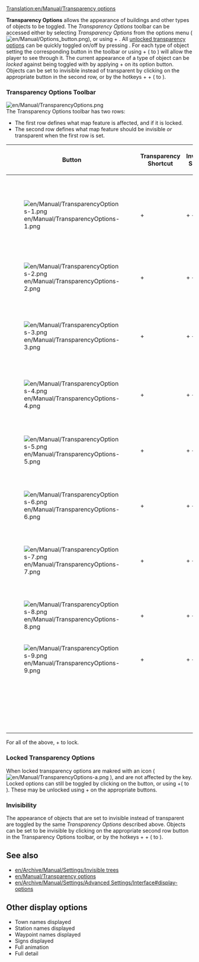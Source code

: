 [[Translation:en/Manual/Transparency options]]
{{en/Manual/Navigation}}

'''Transparency Options''' allows the appearance of buildings and other types of objects to be toggled. The ''Transparency Options'' toolbar can be accessed either by selecting ''Transparency Options'' from the options menu ([[File:en/Manual/Options button.png]]), or using {{en/Keypress|ctrl|small-caps}} + {{en/Keypress|X|small-caps}}. All [[en/Manual/Transparency options#locked-transparency-options|unlocked transparency options]] can be quickly toggled on/off by pressing {{en/Keypress|X|small-caps}}. 
For each type of object setting the corresponding button in the toolbar or using {{en/Keypress|ctrl|small-caps}} + ({{en/Keypress|1|small-caps}} to {{en/Keypress|9|small-caps}}) will allow the player to see through it. The current appearance of a type of object can be ''locked'' against being toggled with {{en/Keypress|X|small-caps}} by applying {{en/Keypress|ctrl|small-caps}} + {{en/Keypress|click|small-caps}} on its option button. Objects can be set to invisible instead of transparent by clicking on the appropriate button in the second row, or by the hotkeys {{en/Keypress|shift|small-caps}} + {{en/Keypress|ctrl|small-caps}} + ({{en/Keypress|1|small-caps}} to {{en/Keypress|9|small-caps}}).

===Transparency Options Toolbar===
[[File:en/Manual/TransparencyOptions.png]]<br>
The Transparency Options toolbar has two rows:
*The first row defines what map feature is affected, and if it is locked.
*The second row defines what map feature should be invisible ''or'' transparent when the first row is set.

{| {{en/Wikitable}}
|- style="background:#efefef"
!width='''46'''|Button
!Transparency Shortcut
!Invisibility Shortcut
!Description
|-
|[[File:en/Manual/TransparencyOptions-1.png]]
|{{en/Keypress|ctrl|small-caps}} + {{en/Keypress|1|small-caps}}
|{{en/Keypress|shift|small-caps}} + {{en/Keypress|ctrl|small-caps}} + {{en/Keypress|1|small-caps}}
|Toggle transparency for station signs. (appears as 'Transparent station signs' in options menu)
|-
|[[File:en/Manual/TransparencyOptions-2.png]]
|{{en/Keypress|ctrl|small-caps}} + {{en/Keypress|2|small-caps}}
|{{en/Keypress|shift|small-caps}} + {{en/Keypress|ctrl|small-caps}} + {{en/Keypress|2|small-caps}}
|Toggle transparency for trees.
|-
|[[File:en/Manual/TransparencyOptions-3.png]]
|{{en/Keypress|ctrl|small-caps}} + {{en/Keypress|3|small-caps}}
|{{en/Keypress|shift|small-caps}} + {{en/Keypress|ctrl|small-caps}} + {{en/Keypress|3|small-caps}}
|Toggle transparency for houses. (appears as 'Transparent buildings' in options menu)
|-
|[[File:en/Manual/TransparencyOptions-4.png]]
|{{en/Keypress|ctrl|small-caps}} + {{en/Keypress|4|small-caps}}
|{{en/Keypress|shift|small-caps}} + {{en/Keypress|ctrl|small-caps}} + {{en/Keypress|4|small-caps}}
|Toggle transparency for industries.
|-
|[[File:en/Manual/TransparencyOptions-5.png]]
|{{en/Keypress|ctrl|small-caps}} + {{en/Keypress|5|small-caps}}
|{{en/Keypress|shift|small-caps}} + {{en/Keypress|ctrl|small-caps}} + {{en/Keypress|5|small-caps}}
|Toggle transparency for buildables<sub>[sic]</sub> like stations, depots and waypoints.
|-
|[[File:en/Manual/TransparencyOptions-6.png]]
|{{en/Keypress|ctrl|small-caps}} + {{en/Keypress|6|small-caps}}
|{{en/Keypress|shift|small-caps}} + {{en/Keypress|ctrl|small-caps}} + {{en/Keypress|6|small-caps}}
|Toggle transparency for bridges.
|-
|[[File:en/Manual/TransparencyOptions-7.png]]
|{{en/Keypress|ctrl|small-caps}} + {{en/Keypress|7|small-caps}}
|{{en/Keypress|shift|small-caps}} + {{en/Keypress|ctrl|small-caps}} + {{en/Keypress|7|small-caps}}
|Toggle transparency for structures like lighthouses and antennas.
|-
|[[File:en/Manual/TransparencyOptions-8.png]]
|{{en/Keypress|ctrl|small-caps}} + {{en/Keypress|8|small-caps}}
|{{en/Keypress|shift|small-caps}} + {{en/Keypress|ctrl|small-caps}} + {{en/Keypress|8|small-caps}}
|Toggle transparency for catenary.
|-
|[[File:en/Manual/TransparencyOptions-9.png]]
|{{en/Keypress|ctrl|small-caps}} + {{en/Keypress|9|small-caps}}
|{{en/Keypress|shift|small-caps}} + {{en/Keypress|ctrl|small-caps}} + {{en/Keypress|9|small-caps}}
|Toggle transparency for loading indicators.
|-
|
|{{en/Keypress|X|small-caps}}
|
|Toggle transparency if unlocked for all of the above.
|}
For all of the above, {{en/Keypress|ctrl|small-caps}} + {{en/Keypress|click|small-caps}} to lock.

===Locked Transparency Options===
When locked transparency options are makred with an icon ( [[File:en/Manual/TransparencyOptions-a.png]] ), and are not affected by the {{en/Keypress|X|small-caps}} key. Locked options can still be toggled by clicking on the button, or using {{en/Keypress|ctrl|small-caps}}+({{en/Keypress|1|small-caps}} to {{en/Keypress|9|small-caps}}). These may be unlocked using {{en/Keypress|ctrl|small-caps}} + {{en/Keypress|click|small-caps}} on the appropriate buttons.

===Invisibility===
The appearance of objects that are set to invisible instead of transparent are toggled by the same ''Transparency Options'' described above. Objects can be set to be invisible by clicking on the appropriate second row button in the Transparency Options toolbar, or by the hotkeys {{en/Keypress|shift|small-caps}} + {{en/Keypress|ctrl|small-caps}} + ({{en/Keypress|1|small-caps}} to {{en/Keypress|9|small-caps}}).

{{en/Note|The in game description refers to the primary set (first row) of options as toggling ''transparency''. <br \>
This can be confusing as setting the corresponding secondary (second row) option substitutes ''invisibility'' for effect. It would be accuracte to say that the primary set of options always toggles ''opacity'', and the secondary set toggles the degree of transparancy.<br \>opacity &or; { transparency &or; invisibility }<br \> For consistency the in-game language is used.}}

==See also==
*[[en/Archive/Manual/Settings/Invisible trees]]
*[[en/Manual/Transparency options]]
*[[en/Archive/Manual/Settings/Advanced Settings/Interface#display-options]]

==Other display options==
<!-- needs to be moved into own article? -->
*Town names displayed
*Station names displayed
*Waypoint names displayed
*Signs displayed
*Full animation
*Full detail